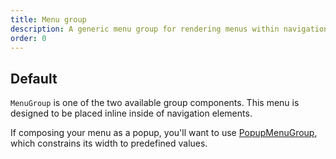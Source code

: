 ```yaml
---
title: Menu group
description: A generic menu group for rendering menus within navigation elements.
order: 0
---
```



## Default

`MenuGroup` is one of the two available group components. This menu is designed to be placed inline inside of navigation elements.

If composing your menu as a popup, you'll want to use [PopupMenuGroup](/components/menu/popup-menu-group/examples), which constrains its width to predefined values.

<Example Component={MenuDefault} packageName="@atlaskit/menu" />
